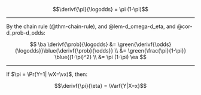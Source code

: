:::{#thm-d_pi-d_eta}

$$\derivf{\pi}{\logodds} = \pi (1-\pi)$$
:::

---

::: proof

By the chain rule (@thm-chain-rule), and @lem-d_omega-d_eta, and @cor-d_prob-d_odds:

$$
\ba
\derivf{\prob}{\logodds} 
&= \green{\derivf{\odds}{\logodds}}\blue{\derivf{\prob}{\odds}}
\\
&= \green{\frac{\pi}{1-\pi}} \blue{(1-\pi)^2}
\\
&= \pi (1-\pi)
\ea
$$

:::

---

:::{#cor-d_pi-d_eta-var}

If $\pi = \Pr(Y=1| \vX=\vx)$, then:

$$\derivf{\pi}{\eta} = \Varf{Y|X=x}$$
:::
